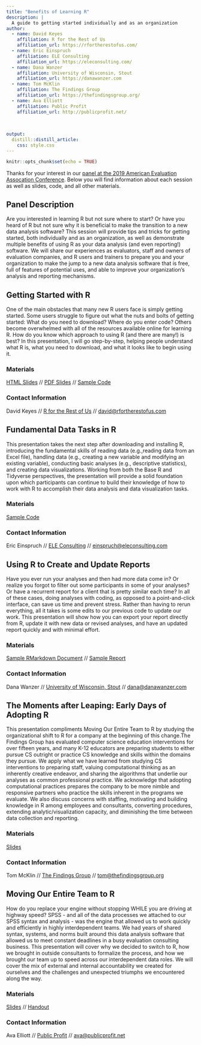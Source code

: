 ```yaml
---
title: "Benefits of Learning R"
description: |
  A guide to getting started individually and as an organization
author:
  - name: David Keyes
    affiliation: R for the Rest of Us
    affiliation_url: https://rfortherestofus.com/
  - name: Eric Einspruch
    affiliation: ELE Consulting
    affiliation_url: https://eleconsulting.com/
  - name: Dana Wanzer
    affiliation: University of Wisconsin, Stout
    affiliation_url: https://danawanzer.com
  - name: Tom McKlin
    affiliation: The Findings Group
    affiliation_url: https://thefindingsgroup.org/
  - name: Ava Elliott
    affiliation: Public Profit
    affiliation_url: http://publicprofit.net/
    
    
    
output: 
  distill::distill_article:
    css: style.css
---
```


```r
knitr::opts_chunk$set(echo = TRUE)
```

Thanks for your interest in our [panel at the 2019 American Evaluation Assocation Conference](https://www.evaluationconference.org/e/in/eid=37&s=8893&req=info). Below you will find information about each session as well as slides, code, and all other materials.

## Panel Description

Are you interested in learning R but not sure where to start? Or have you heard of R but not sure why it is beneficial to make the transition to a new data analysis software? This session will provide tips and tricks for getting started, both individually and as an organization, as well as demonstrate multiple benefits of using R as your data analysis (and even reporting!) software. We will share our experiences as evaluators, staff and owners of evaluation companies, and R users and trainers to prepare you and your organization to make the jump to a new data analysis software that is free, full of features of potential uses, and able to improve your organization’s analysis and reporting mechanisms.

## Getting Started with R

One of the main obstacles that many new R users face is simply getting started. Some users struggle to figure out what the nuts and bolts of getting started: What do you need to download? Where do you enter code? Others become overwhelmed with all of the resources available online for learning R. How do you know which approach to using R (and there are many!) is best? In this presentation, I will go step-by-step, helping people understand what R is, what you need to download, and what it looks like to begin using it. 

### Materials

[HTML Slides](01-getting-strated-with-r/slides/slides.html) // [PDF Slides](01-getting-strated-with-r/slides/slides.pdf) // [Sample Code](01-getting-strated-with-r/sample-code.R)

### Contact Information

David Keyes // [R for the Rest of Us](https://rfortherestofus.com/) // [david@rfortherestofus.com](mailto:david@rfortherestofus.com)



## Fundamental Data Tasks in R

This presentation takes the next step after downloading and installing R, introducing the fundamental skills of reading data (e.g.,reading data from an Excel file), handling data (e.g., creating a new variable and modifying an existing variable), conducting basic analyses (e.g., descriptive statistics), and creating data visualizations. Working from both the Base R and Tidyverse perspectives, the presentation will provide a solid foundation upon which participants can continue to build their knowledge of how to work with R to accomplish their data analysis and data visualization tasks.

### Materials

[Sample Code](02-fundamental-data-tasks/AEA 2019 Code.R)

### Contact Information

Eric Einspruch // [ELE Consulting](https://eleconsulting.com) // [einspruch@eleconsulting.com](mailto:einspruch@eleconsulting.com)

## Using R to Create and Update Reports

Have you ever run your analyses and then had more data come in? Or realize you forgot to filter out some participants in some of your analyses? Or have a recurrent report for a client that is pretty similar each time? In all of these cases, doing analyses with coding, as opposed to a point-and-click interface, can save us time and prevent stress. Rather than having to rerun everything, all it takes is some edits to our previous code to update our work. This presentation will show how you can export your report directly from R, update it with new data or revised analyses, and have an updated report quickly and with minimal effort. 

### Materials

[Sample RMarkdown Document](03-using-r-to-update-reports/Eval19 - R Panel - Using R to Create and Update Reports.Rmd) // [Sample Report](03-using-r-to-update-reports/Eval19---R-Panel---Using-R-to-Create-and-Update-Reports.docx)

### Contact Information

Dana Wanzer // [University of Wisconsin, Stout](https://danawanzer.com) // [dana@danawanzer.com](mailto:dana@danawanzer.com)

## The Moments after Leaping: Early Days of Adopting R

This presentation compliments Moving Our Entire Team to R by studying the organizational shift to R for a company at the beginning of this change.The Findings Group has evaluated computer science education interventions for over fifteen years, and many K-12 educators are preparing students to either pursue CS outright or practice CS knowledge and skills within the domains they pursue. We apply what we have learned from studying CS interventions to preparing staff, valuing computational thinking as an inherently creative endeavor, and sharing the algorithms that underlie our analyses as common professional practice.  We acknowledge that adopting computational practices prepares the company to be more nimble and responsive partners who practice the skills inherent in the programs we evaluate. We also discuss concerns with staffing, motivating and building knowledge in R among employees and consultants, converting procedures, extending analytic/visualization capacity, and diminishing the time between data collection and reporting.  

### Materials

[Slides](04-moments-after-leaping/R Org Presentation.pdf)

### Contact Information

Tom McKlin // [The Findings Group](https://thefindingsgroup.org/) // [tom@thefindingsgroup.org](mailto:tom@thefindingsgroup.org)

## Moving Our Entire Team to R

How do you replace your engine without stopping WHILE you are driving at highway speed? SPSS - and all of the data processes we attached to our SPSS syntax and analysis - was the engine that allowed us to work quickly and efficiently in highly interdependent teams. We had years of shared syntax, systems, and norms built around this data analysis software that allowed us to meet constant deadlines in a busy evaluation consulting business. This presentation will cover why we decided to switch to R, how we brought in outside consultants to formalize the process, and how we brought our team up to speed across our interdependent data roles. We will cover the mix of external and internal accountability we created for ourselves and the challenges and unexpected triumphs we encountered along the way.

### Materials

[Slides](05-moving-our-entire-team-to-r/AEA2019_Rpres_PP.pptx) // [Handout](05-moving-our-entire-team-to-r/MovingOurTeamtoR.pdf)

### Contact Information

Ava Elliott // [Public Profit](http://publicprofit.net/) // [ava@publicprofit.net](mailto:ava@publicprofit.net)
